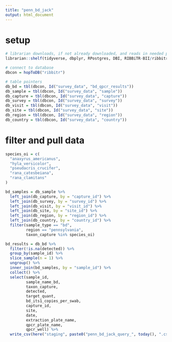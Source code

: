 ```yaml
---
title: "penn_bd_jack"
output: html_document
---
```


# setup
```r
# librarian downloads, if not already downloaded, and reads in needed packages
librarian::shelf(tidyverse, dbplyr, RPostgres, DBI, RIBBiTR-BII/ribbitrrr, here)

# connect to database
dbcon = hopToDB("ribbitr")

# table pointers
db_bd = tbl(dbcon, Id("survey_data", "bd_qpcr_results"))
db_sample = tbl(dbcon, Id("survey_data", "sample"))
db_capture = tbl(dbcon, Id("survey_data", "capture"))
db_survey = tbl(dbcon, Id("survey_data", "survey"))
db_visit = tbl(dbcon, Id("survey_data", "visit"))
db_site = tbl(dbcon, Id("survey_data", "site"))
db_region = tbl(dbcon, Id("survey_data", "region"))
db_country = tbl(dbcon, Id("survey_data", "country"))

```

# filter and pull data
```r

species_oi = c(
  "anaxyrus_americanus",
  "hyla_versicolor",
  "pseudacris_crucifer",
  "rana_catesbeiana",
  "rana_clamitans"
)

bd_samples = db_sample %>%
  left_join(db_capture, by = "capture_id") %>%
  left_join(db_survey, by = "survey_id") %>%
  left_join(db_visit, by = "visit_id") %>%
  left_join(db_site, by = "site_id") %>%
  left_join(db_region, by = "region_id") %>%
  left_join(db_country, by = "country_id") %>%
  filter(sample_type == "bd",
         region == "pennsylvania",
         taxon_capture %in% species_oi)

bd_results = db_bd %>%
  filter(!is.na(detected)) %>%
  group_by(sample_id) %>%
  slice_sample(n = 1) %>%
  ungroup() %>%
  inner_join(bd_samples, by = "sample_id") %>%
  collect() %>%
  select(sample_id,
         sample_name_bd,
         taxon_capture,
         detected,
         target_quant,
         bd_its1_copies_per_swab,
         capture_id,
         site,
         date,
         extraction_plate_name,
         qpcr_plate_name,
         qpcr_well) %>%
  write_csv(here("staging", paste0("penn_bd_jack_query_", today(), ".csv")))

```
